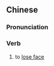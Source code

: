 {{also|丢面子}}
==Chinese==
{{zh-forms|s=丢面子|type=12}}

===Pronunciation===
{{zh-pron
|m=diū miànzi
|cat=v
}}

===Verb===
{{zh-verb}}

# to [[lose face]]